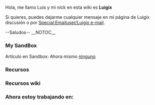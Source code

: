 Hola, me llamo Luis y mi nick en esta wiki es '''Luigix'''

Si quieres, puedes dejarme cualquier mensaje en mi página de Luigix discusión o por [[Special:Emailuser/Luigix e-mail]].

--Saludos--
__NOTOC__
===My SandBox===
Artículo en Sandbox: Ahora mismo [[en/Luigix/Sandbox|ninguno]]

===Recursos===

===Recursos wiki===

===Ahora estoy trabajando en:===